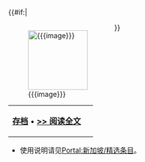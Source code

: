{{#if:{{{image}}}|<div style="float:left;margin-right:1em">[[File:{{{image}}}|120px]]
</div>}}{{{text}}} 

{| class="noprint" width="100%"  border="0" style="padding: 0; margin: 0; background-color:transparent"
|-
|<div style="text-align:right;">'''[[Portal:新加坡/精选条目|存档]]''' • '''[[{{{link}}}|>> 阅读全文]]'''</div>||
|}<noinclude>
*使用说明请见[[Portal:新加坡/精选条目|Portal:新加坡/精选条目]]。
</noinclude>